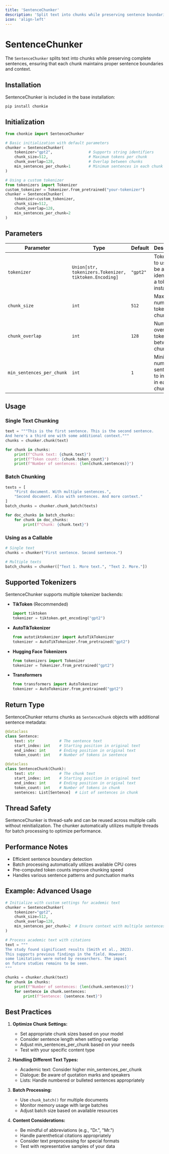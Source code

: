 ```yaml
---
title: 'SentenceChunker'
description: 'Split text into chunks while preserving sentence boundaries'
icon: 'align-left'
---
```


# SentenceChunker

The `SentenceChunker` splits text into chunks while preserving complete sentences, ensuring that each chunk maintains proper sentence boundaries and context.

## Installation

SentenceChunker is included in the base installation:

```bash
pip install chonkie
```

## Initialization

```python
from chonkie import SentenceChunker

# Basic initialization with default parameters
chunker = SentenceChunker(
    tokenizer="gpt2",                # Supports string identifiers
    chunk_size=512,                  # Maximum tokens per chunk
    chunk_overlap=128,               # Overlap between chunks
    min_sentences_per_chunk=1        # Minimum sentences in each chunk
)

# Using a custom tokenizer
from tokenizers import Tokenizer
custom_tokenizer = Tokenizer.from_pretrained("your-tokenizer")
chunker = SentenceChunker(
    tokenizer=custom_tokenizer,
    chunk_size=512,
    chunk_overlap=128,
    min_sentences_per_chunk=2
)
```

## Parameters

| Parameter | Type | Default | Description |
|-----------|------|---------|-------------|
| `tokenizer` | `Union[str, tokenizers.Tokenizer, tiktoken.Encoding]` | `"gpt2"` | Tokenizer to use. Can be a string identifier or a tokenizer instance |
| `chunk_size` | `int` | `512` | Maximum number of tokens per chunk |
| `chunk_overlap` | `int` | `128` | Number of overlapping tokens between chunks |
| `min_sentences_per_chunk` | `int` | `1` | Minimum number of sentences to include in each chunk |

## Usage

### Single Text Chunking

```python
text = """This is the first sentence. This is the second sentence. 
And here's a third one with some additional context."""
chunks = chunker.chunk(text)

for chunk in chunks:
    print(f"Chunk text: {chunk.text}")
    print(f"Token count: {chunk.token_count}")
    print(f"Number of sentences: {len(chunk.sentences)}")
```

### Batch Chunking

```python
texts = [
    "First document. With multiple sentences.",
    "Second document. Also with sentences. And more context."
]
batch_chunks = chunker.chunk_batch(texts)

for doc_chunks in batch_chunks:
    for chunk in doc_chunks:
        print(f"Chunk: {chunk.text}")
```

### Using as a Callable

```python
# Single text
chunks = chunker("First sentence. Second sentence.")

# Multiple texts
batch_chunks = chunker(["Text 1. More text.", "Text 2. More."])
```

## Supported Tokenizers

SentenceChunker supports multiple tokenizer backends:

- **TikToken** (Recommended)
  ```python
  import tiktoken
  tokenizer = tiktoken.get_encoding("gpt2")
  ```

- **AutoTikTokenizer**
  ```python
  from autotiktokenizer import AutoTikTokenizer
  tokenizer = AutoTikTokenizer.from_pretrained("gpt2")
  ```

- **Hugging Face Tokenizers**
  ```python
  from tokenizers import Tokenizer
  tokenizer = Tokenizer.from_pretrained("gpt2")
  ```

- **Transformers**
  ```python
  from transformers import AutoTokenizer
  tokenizer = AutoTokenizer.from_pretrained("gpt2")
  ```

## Return Type

SentenceChunker returns chunks as `SentenceChunk` objects with additional sentence metadata:

```python
@dataclass
class Sentence:
    text: str           # The sentence text
    start_index: int    # Starting position in original text
    end_index: int      # Ending position in original text
    token_count: int    # Number of tokens in sentence

@dataclass
class SentenceChunk(Chunk):
    text: str           # The chunk text
    start_index: int    # Starting position in original text
    end_index: int      # Ending position in original text
    token_count: int    # Number of tokens in chunk
    sentences: List[Sentence]  # List of sentences in chunk
```

## Thread Safety

SentenceChunker is thread-safe and can be reused across multiple calls without reinitialization. The chunker automatically utilizes multiple threads for batch processing to optimize performance.

## Performance Notes

- Efficient sentence boundary detection
- Batch processing automatically utilizes available CPU cores
- Pre-computed token counts improve chunking speed
- Handles various sentence patterns and punctuation marks

## Example: Advanced Usage

```python
# Initialize with custom settings for academic text
chunker = SentenceChunker(
    tokenizer="gpt2",
    chunk_size=512,
    chunk_overlap=128,
    min_sentences_per_chunk=2  # Ensure context with multiple sentences
)

# Process academic text with citations
text = """
The study found significant results (Smith et al., 2023). 
This supports previous findings in the field. However, 
some limitations were noted by researchers. The impact 
on future studies remains to be seen.
"""

chunks = chunker.chunk(text)
for chunk in chunks:
    print(f"Number of sentences: {len(chunk.sentences)}")
    for sentence in chunk.sentences:
        print(f"Sentence: {sentence.text}")
```

## Best Practices

1. **Optimize Chunk Settings:**
   - Set appropriate chunk sizes based on your model
   - Consider sentence length when setting overlap
   - Adjust min_sentences_per_chunk based on your needs
   - Test with your specific content type

2. **Handling Different Text Types:**
   - Academic text: Consider higher min_sentences_per_chunk
   - Dialogue: Be aware of quotation marks and speakers
   - Lists: Handle numbered or bulleted sentences appropriately

3. **Batch Processing:**
   - Use `chunk_batch()` for multiple documents
   - Monitor memory usage with large batches
   - Adjust batch size based on available resources

4. **Content Considerations:**
   - Be mindful of abbreviations (e.g., "Dr.", "Mr.")
   - Handle parenthetical citations appropriately
   - Consider text preprocessing for special formats
   - Test with representative samples of your data